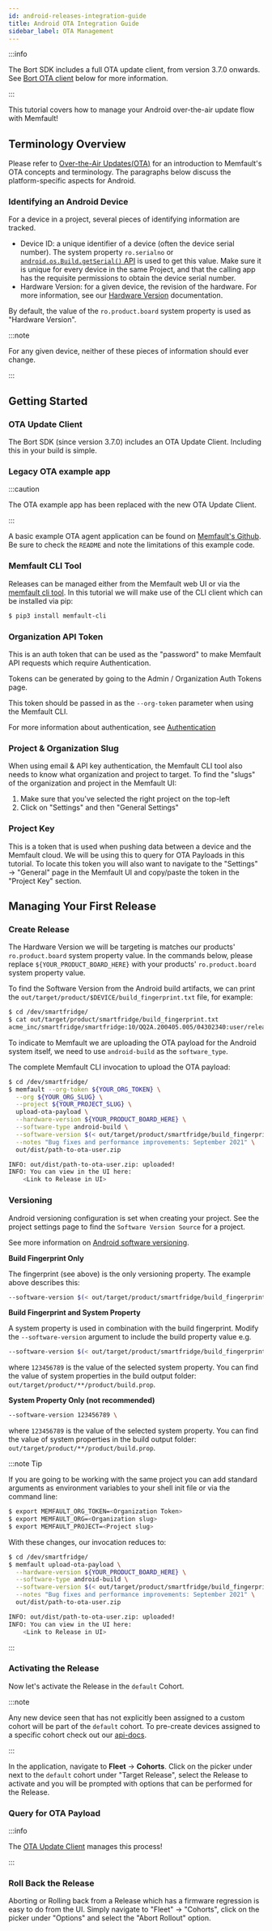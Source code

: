 ```yaml
---
id: android-releases-integration-guide
title: Android OTA Integration Guide
sidebar_label: OTA Management
---
```



:::info

The Bort SDK includes a full OTA update client, from version 3.7.0 onwards. See
[Bort OTA client](/docs/android/android-ota-update-client) below for more
information.

:::

This tutorial covers how to manage your Android over-the-air update flow with
Memfault!

<OtaCdnFeaturesAdmonition />

## Terminology Overview

Please refer to [Over-the-Air Updates(OTA)](/docs/platform/ota) for an
introduction to Memfault's OTA concepts and terminology. The paragraphs below
discuss the platform-specific aspects for Android.

### Identifying an Android Device

For a device in a project, several pieces of identifying information are
tracked.

- Device ID: a unique identifier of a device (often the device serial number).
  The system property `ro.serialno` or
  [`android.os.Build.getSerial()` API](<https://developer.android.com/reference/android/os/Build#getSerial()>)
  is used to get this value. Make sure it is unique for every device in the same
  Project, and that the calling app has the requisite permissions to obtain the
  device serial number.
- Hardware Version: for a given device, the revision of the hardware. For more
  information, see our
  [Hardware Version](platform/software-version-hardware-version.mdx#android)
  documentation.

By default, the value of the `ro.product.board` system property is used as
"Hardware Version".

:::note

For any given device, neither of these pieces of information should ever change.

:::

## Getting Started

### OTA Update Client

The Bort SDK (since version 3.7.0) includes an OTA Update Client. Including this
in your build is simple.

### Legacy OTA example app

:::caution

The OTA example app has been replaced with the new OTA Update Client.

:::

A basic example OTA agent application can be found on
[Memfault's Github](https://github.com/memfault/aosp-ota-example). Be sure to
check the `README` and note the limitations of this example code.

### Memfault CLI Tool

Releases can be managed either from the Memfault web UI or via the
[memfault cli tool](https://docs.memfault.com/docs/ci/install-memfault-cli). In
this tutorial we will make use of the CLI client which can be installed via pip:

```bash
$ pip3 install memfault-cli
```

### Organization API Token

This is an auth token that can be used as the "password" to make Memfault API
requests which require Authentication.

Tokens can be generated by going to the Admin / Organization Auth Tokens page.

This token should be passed in as the `--org-token` parameter when using the
Memfault CLI.

For more information about authentication, see
[Authentication](ci/authentication.mdx)

### Project & Organization Slug

When using email & API key authentication, the Memfault CLI tool also needs to
know what organization and project to target. To find the "slugs" of the
organization and project in the Memfault UI:

1. Make sure that you've selected the right project on the top-left
2. Click on "Settings" and then "General Settings"

### Project Key

This is a token that is used when pushing data between a device and the Memfault
cloud. We will be using this to query for OTA Payloads in this tutorial. To
locate this token you will also want to navigate to the "Settings" → "General"
page in the Memfault UI and copy/paste the token in the "Project Key" section.

## Managing Your First Release

### Create Release

The Hardware Version we will be targeting is matches our products'
`ro.product.board` system property value. In the commands below, please replace
`${YOUR_PRODUCT_BOARD_HERE}` with your products' `ro.product.board` system
property value.

To find the Software Version from the Android build artifacts, we can print the
`out/target/product/$DEVICE/build_fingerprint.txt` file, for example:

```bash
$ cd /dev/smartfridge/
$ cat out/target/product/smartfridge/build_fingerprint.txt
acme_inc/smartfridge/smartfridge:10/QQ2A.200405.005/04302340:user/release-keys
```

To indicate to Memfault we are uploading the OTA payload for the Android system
itself, we need to use `android-build` as the `software_type`.

The complete Memfault CLI invocation to upload the OTA payload:

```bash
$ cd /dev/smartfridge/
$ memfault --org-token ${YOUR_ORG_TOKEN} \
  --org ${YOUR_ORG_SLUG} \
  --project ${YOUR_PROJECT_SLUG} \
  upload-ota-payload \
  --hardware-version ${YOUR_PRODUCT_BOARD_HERE} \
  --software-type android-build \
  --software-version $(< out/target/product/smartfridge/build_fingerprint.txt) \
  --notes "Bug fixes and performance improvements: September 2021" \
  out/dist/path-to-ota-user.zip

INFO: out/dist/path-to-ota-user.zip: uploaded!
INFO: You can view in the UI here:
    <Link to Release in UI>
```

### Versioning

Android versioning configuration is set when creating your project. See the
project settings page to find the `Software Version Source` for a project.

See more information on
[Android software versioning](https://mflt.io/android-software-versions).

**Build Fingerprint Only**

The fingerprint (see above) is the only versioning property. The example above
describes this:

```bash
--software-version $(< out/target/product/smartfridge/build_fingerprint.txt) \
```

**Build Fingerprint and System Property**

A system property is used in combination with the build fingerprint. Modify the
`--software-version` argument to include the build property value e.g.

```bash
--software-version $(< out/target/product/smartfridge/build_fingerprint.txt)::123456789 \
```

where `123456789` is the value of the selected system property. You can find the
value of system properties in the build output folder:
`out/target/product/**/product/build.prop`.

**System Property Only (not recommended)**

```bash
--software-version 123456789 \
```

where `123456789` is the value of the selected system property. You can find the
value of system properties in the build output folder:
`out/target/product/**/product/build.prop`.

:::note Tip

If you are going to be working with the same project you can add standard
arguments as environment variables to your shell init file or via the command
line:

```bash
$ export MEMFAULT_ORG_TOKEN=<Organization Token>
$ export MEMFAULT_ORG=<Organization slug>
$ export MEMFAULT_PROJECT=<Project slug>
```

With these changes, our invocation reduces to:

```bash
$ cd /dev/smartfridge/
$ memfault upload-ota-payload \
  --hardware-version ${YOUR_PRODUCT_BOARD_HERE} \
  --software-type android-build \
  --software-version $(< out/target/product/smartfridge/build_fingerprint.txt) \
  --notes "Bug fixes and performance improvements: September 2021" \
  out/dist/path-to-ota-user.zip

INFO: out/dist/path-to-ota-user.zip: uploaded!
INFO: You can view in the UI here:
    <Link to Release in UI>
```

:::

### Activating the Release

Now let's activate the Release in the `default` Cohort.

:::note

Any new device seen that has not explicitly been assigned to a custom cohort
will be part of the `default` cohort. To pre-create devices assigned to a
specific cohort check out our [api-docs](https://api-docs.memfault.com/).

:::

In the application, navigate to **Fleet** → **Cohorts**. Click on the picker
under next to the `default` cohort under "Target Release", select the Release to
activate and you will be prompted with options that can be performed for the
Release.

### Query for OTA Payload

:::info

The [OTA Update Client](/docs/android/android-ota-update-client) manages this
process!

:::

### Roll Back the Release

Aborting or Rolling back from a Release which has a firmware regression is easy
to do from the UI. Simply navigate to "Fleet" → "Cohorts", click on the picker
under "Options" and select the "Abort Rollout" option.
